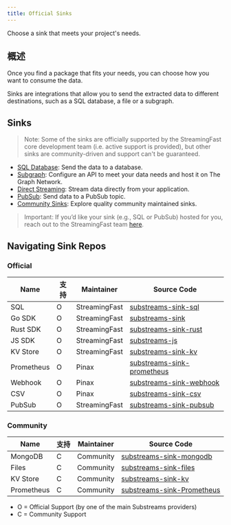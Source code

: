 ```yaml
---
title: Official Sinks
---
```


Choose a sink that meets your project's needs.

## 概述

Once you find a package that fits your needs, you can choose how you want to consume the data.

Sinks are integrations that allow you to send the extracted data to different destinations, such as a SQL database, a file or a subgraph.

## Sinks

> Note: Some of the sinks are officially supported by the StreamingFast core development team (i.e. active support is provided), but other sinks are community-driven and support can't be guaranteed.

- [SQL Database](https://docs.substreams.dev/how-to-guides/sinks/sql-sink): Send the data to a database.
- [Subgraph](../../../sps/introduction.mdx): Configure an API to meet your data needs and host it on The Graph Network.
- [Direct Streaming](https://docs.substreams.dev/how-to-guides/sinks/stream): Stream data directly from your application.
- [PubSub](https://docs.substreams.dev/how-to-guides/sinks/pubsub): Send data to a PubSub topic.
- [Community Sinks](https://docs.substreams.dev/how-to-guides/sinks/community-sinks): Explore quality community maintained sinks.

> Important: If you’d like your sink (e.g., SQL or PubSub) hosted for you, reach out to the StreamingFast team [here](mailto:sales@streamingfast.io).

## Navigating Sink Repos

### Official

| Name       | 支持 | Maintainer    | Source Code                                                                               |
| ---------- | -- | ------------- | ----------------------------------------------------------------------------------------- |
| SQL        | O  | StreamingFast | [substreams-sink-sql](https://github.com/streamingfast/substreams-sink-sql)               |
| Go SDK     | O  | StreamingFast | [substreams-sink](https://github.com/streamingfast/substreams-sink)                       |
| Rust SDK   | O  | StreamingFast | [substreams-sink-rust](https://github.com/streamingfast/substreams-sink-rust)             |
| JS SDK     | O  | StreamingFast | [substreams-js](https://github.com/substreams-js/substreams-js)                           |
| KV Store   | O  | StreamingFast | [substreams-sink-kv](https://github.com/streamingfast/substreams-sink-kv)                 |
| Prometheus | O  | Pinax         | [substreams-sink-prometheus](https://github.com/pinax-network/substreams-sink-prometheus) |
| Webhook    | O  | Pinax         | [substreams-sink-webhook](https://github.com/pinax-network/substreams-sink-webhook)       |
| CSV        | O  | Pinax         | [substreams-sink-csv](https://github.com/pinax-network/substreams-sink-csv)               |
| PubSub     | O  | StreamingFast | [substreams-sink-pubsub](https://github.com/streamingfast/substreams-sink-pubsub)         |

### Community

| Name       | 支持 | Maintainer | Source Code                                                                               |
| ---------- | -- | ---------- | ----------------------------------------------------------------------------------------- |
| MongoDB    | C  | Community  | [substreams-sink-mongodb](https://github.com/streamingfast/substreams-sink-mongodb)       |
| Files      | C  | Community  | [substreams-sink-files](https://github.com/streamingfast/substreams-sink-files)           |
| KV Store   | C  | Community  | [substreams-sink-kv](https://github.com/streamingfast/substreams-sink-kv)                 |
| Prometheus | C  | Community  | [substreams-sink-Prometheus](https://github.com/pinax-network/substreams-sink-prometheus) |

- O = Official Support (by one of the main Substreams providers)
- C = Community Support

